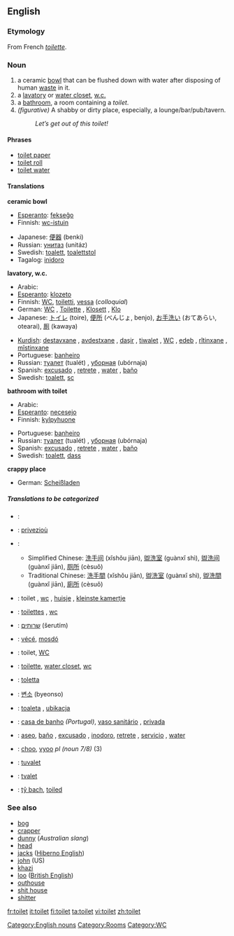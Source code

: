 ==English==

===Etymology===
From French ''[[toilette]]''.

===Noun===
{{en-noun}}

#a ceramic [[bowl]] that can be flushed down with water after disposing of human [[waste]] in it.
#a [[lavatory]] or [[water closet]], [[w.c.]]
#a [[bathroom]], a room containing a ''toilet''.
#''(figurative)'' A shabby or dirty place, especially, a lounge/bar/pub/tavern.
#:''Let’s get out of this toilet!''

====Phrases====
*[[toilet paper]]
*[[toilet roll]]
*[[toilet water]]

====Translations====
'''ceramic bowl'''
{{top}}
*[[Esperanto]]: [[fekseĝo]]
*Finnish: [[wc-istuin]]
{{mid}}
*Japanese: [[便器]] (benki)
*Russian: [[унитаз]] (unitáz) {{m}}
*Swedish: [[toalett]], [[toalettstol]]
*Tagalog: [[inidoro]]
{{bottom}}

'''lavatory, w.c.'''
{{top}}
*Arabic: {{ARchar|[[مرحاض]]}} {{Unicode|(merħá:ɖ)}} {{m}}
*[[Esperanto]]: [[klozeto]]
*Finnish: [[WC]], [[toiletti]], [[vessa]] (''colloquial'')
*German: [[WC]] {{n}}, [[Toilette]] {{f}}, [[Klosett]] {{n}}, [[Klo]] {{n}}
*Japanese: [[トイレ]] (toire), [[便所]] (べんじょ, benjo), [[お手洗い]] (おてあらい, otearai), [[厠]] (kawaya)
{{mid}}
*[[Kurdish]]: [[destavxane]] {{f}}, [[avdestxane]] {{f}}, [[daşir]] {{f}}, [[tiwalet]] {{f}}, [[WC]] {{f}}, [[edeb]] {{f}}, [[rîtinxane]] {{f}}, [[mîstinxane]] {{f}}
*Portuguese: [[banheiro]] {{m}}
*Russian: [[туалет]] (tualét) {{m}}, [[уборная]] (ubórnaja) {{f}}
*Spanish: [[excusado]] {{m}}, [[retrete]] {{m}}, [[water]] {{m}}, [[baño]] {{m}}
*Swedish: [[toalett]], [[sc]]
{{bottom}}

'''bathroom with toilet'''
{{top}}
*Arabic: {{ARchar|[[مرحاض]]}} {{Unicode|(merħá:ɖ)}} {{m}}
*[[Esperanto]]: [[necesejo]]
*Finnish: [[kylpyhuone]]
{{mid}}
*Portuguese: [[banheiro]] {{m}}
*Russian: [[туалет]] (tualét) {{m}}, [[уборная]] (ubórnaja) {{f}}
*Spanish: [[excusado]] {{m}}, [[retrete]] {{m}}, [[water]] {{m}}, [[baño]] {{m}}
*Swedish: [[toalett]], [[dass]]
{{bottom}}

'''crappy place'''
{{top}}
*German: [[Scheißladen]] {{m}}
{{mid}}
{{bottom}}

=====Translations to be categorized=====
{{checktrans}}
{{top}}
*{{ttbc|Arabic}}: {{ARchar|[[مرحاض]]}} {{Unicode|(merħá:ɖ)}} {{m}}
*{{ttbc|Breton}}: [[privezioù]] {{p}}
*{{ttbc|Chinese}}:
**Simplified Chinese: [[洗手间]] (xǐshǒu jiān), [[盥洗室]] (guànxǐ shì), [[盥洗间]] (guànxǐ jiān), [[厕所]] (cèsuǒ)
**Traditional Chinese: [[洗手間]] (xǐshǒu jiān), [[盥洗室]] (guànxǐ shì), [[盥洗間]] (guànxǐ jiān), [[廁所]] (cèsuǒ)
*{{ttbc|Dutch}}: toilet {{n}}, [[wc]] {{m}}, [[huisje]] {{n}}, [[kleinste kamertje]] {{n}}
*{{ttbc|French}}: [[toilettes]] {{f}} {{p}}, [[wc]] {{m}}
*{{ttbc|Hebrew}}: [[שרותים]] (šerutím) {{m}} {{p}}
*{{ttbc|Hungarian}}: [[vécé]], [[mosdó]]
*{{ttbc|Indonesian}}: toilet, [[WC]]
*{{ttbc|Interlingua}}: [[toilette]], [[water closet]], [[wc]]
*{{ttbc|Italian}}: [[toletta]] {{f}}
{{mid}}
*{{ttbc|Korean}}: [[변소]] (byeonso)
*{{ttbc|Polish}}: [[toaleta]] {{f}}, [[ubikacja]] {{f}}
*{{ttbc|Portuguese}}: [[casa de banho]] {{f}} ''(Portugal)'', [[vaso sanitário]] {{m}}, [[privada]] {{f}}
*{{ttbc|Spanish}}: [[aseo]], [[baño]] {{m}}, [[excusado]] {{m}}, [[inodoro]], [[retrete]] {{m}}, [[servicio]] {{m}}, [[water]] {{m}}
*{{ttbc|Swahili}}: [[choo]], [[vyoo]] ''pl (noun 7/8)'' (3)
*{{ttbc|Turkish}}: [[tuvalet]]
*{{ttbc|Volapük}}: [[tvalet]]
*{{ttbc|Welsh}}: [[tŷ bach]], [[toiled]]
{{bottom}}

===See also===
*[[bog]]
*[[crapper]]
*[[dunny]] (''Australian slang'')
*[[head]]
*[[jacks]] ([[Hiberno English]])
*[[john]] (US)
*[[khazi]]
*[[loo]] ([[British English]])
*[[outhouse]]
*[[shit house]]
*[[shitter]]

[[Category:English nouns]]
[[Category:Rooms]]
[[Category:WC]]

[[fr:toilet]]
[[it:toilet]]
[[fi:toilet]]
[[ta:toilet]]
[[vi:toilet]]
[[zh:toilet]]